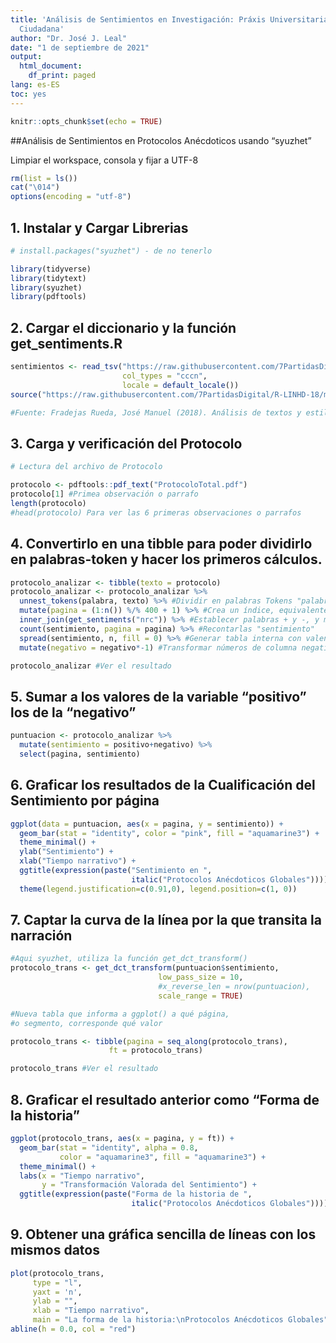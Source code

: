 ---
title: 'Análisis de Sentimientos en Investigación: Práxis Universitaria y Particpación
  Ciudadana'
author: "Dr. José J. Leal"
date: "1 de septiembre de 2021"
output:
  html_document:
    df_print: paged
lang: es-ES
toc: yes
---

\pagebreak

```{r setup, include=FALSE}
knitr::opts_chunk$set(echo = TRUE)
```


##Análisis de Sentimientos en Protocolos Anécdoticos usando "syuzhet"

Limpiar el workspace, consola y fijar a UTF-8
```{r,message=FALSE,warning=FALSE}
rm(list = ls())
cat("\014")
options(encoding = "utf-8")
```

## 1. Instalar y Cargar Librerias
```{r,message=FALSE,warning=FALSE}
# install.packages("syuzhet") - de no tenerlo

library(tidyverse)
library(tidytext)
library(syuzhet)
library(pdftools)
```

## 2. Cargar el diccionario y la función get_sentiments.R
```{r,message=FALSE,warning=FALSE}
sentimientos <- read_tsv("https://raw.githubusercontent.com/7PartidasDigital/AnaText/master/datos/diccionarios/sentimientos_2.txt",
                         col_types = "cccn",
                         locale = default_locale())
source("https://raw.githubusercontent.com/7PartidasDigital/R-LINHD-18/master/get_sentiments.R")

#Fuente: Fradejas Rueda, José Manuel (2018). Análisis de textos y estilometría con R, (AnaText), https://github.com/7PartidasDigital/AnaText
```

## 3. Carga y verificación del Protocolo
```{r,message=FALSE,warning=FALSE}
# Lectura del archivo de Protocolo

protocolo <- pdftools::pdf_text("ProtocoloTotal.pdf")
protocolo[1] #Primea observación o parrafo
length(protocolo)
#head(protocolo) Para ver las 6 primeras observaciones o parrafos 
```

## 4. Convertirlo en una tibble para poder dividirlo en palabras-token y hacer los primeros cálculos.
```{r}
protocolo_analizar <- tibble(texto = protocolo)
protocolo_analizar <- protocolo_analizar %>%
  unnest_tokens(palabra, texto) %>% #Dividir en palabras Tokens "palabra"
  mutate(pagina = (1:n()) %/% 400 + 1) %>% #Crea un índice, equivalente a 400 palabras/página
  inner_join(get_sentiments("nrc")) %>% #Establecer palabras + y -, y marcar carga emotiva
  count(sentimiento, pagina = pagina) %>% #Recontarlas "sentimiento"
  spread(sentimiento, n, fill = 0) %>% #Generar tabla interna con valencia (NA=0)por cada página
  mutate(negativo = negativo*-1) #Transformar números de columna negativo en números negativos

protocolo_analizar #Ver el resultado
```

## 5. Sumar a los valores de la variable "positivo" los de la "negativo"
```{r,message=FALSE,warning=FALSE}
puntuacion <- protocolo_analizar %>%
  mutate(sentimiento = positivo+negativo) %>%
  select(pagina, sentimiento)
```

## 6. Graficar los resultados de la Cualificación del Sentimiento por página 
```{r,message=FALSE,warning=FALSE}
ggplot(data = puntuacion, aes(x = pagina, y = sentimiento)) +
  geom_bar(stat = "identity", color = "pink", fill = "aquamarine3") +
  theme_minimal() +
  ylab("Sentimiento") +
  xlab("Tiempo narrativo") +
  ggtitle(expression(paste("Sentimiento en ",
                           italic("Protocolos Anécdoticos Globales")))) +
  theme(legend.justification=c(0.91,0), legend.position=c(1, 0))
```


## 7. Captar la curva de la línea por la que transita la narración
```{r,message=FALSE,warning=FALSE}
#Aqui syuzhet, utiliza la función get_dct_transform()
protocolo_trans <- get_dct_transform(puntuacion$sentimiento,
                                 low_pass_size = 10,
                                 #x_reverse_len = nrow(puntuacion),
                                 scale_range = TRUE)

#Nueva tabla que informa a ggplot() a qué página, 
#o segmento, corresponde qué valor

protocolo_trans <- tibble(pagina = seq_along(protocolo_trans),
                      ft = protocolo_trans)

protocolo_trans #Ver el resultado 
```

## 8. Graficar el resultado anterior como "Forma de la historia"
```{r,message=FALSE,warning=FALSE}
ggplot(protocolo_trans, aes(x = pagina, y = ft)) +
  geom_bar(stat = "identity", alpha = 0.8,
           color = "aquamarine3", fill = "aquamarine3") +
  theme_minimal() +
  labs(x = "Tiempo narrativo",
       y = "Transformación Valorada del Sentimiento") +
  ggtitle(expression(paste("Forma de la historia de ",
                           italic("Protocolos Anécdoticos Globales"))))
```

## 9. Obtener una gráfica sencilla de líneas con los mismos datos
```{r,message=FALSE,warning=FALSE}
plot(protocolo_trans,
     type = "l",
     yaxt = 'n',
     ylab = "",
     xlab = "Tiempo narrativo",
     main = "La forma de la historia:\nProtocolos Anécdoticos Globales")
abline(h = 0.0, col = "red")
```


